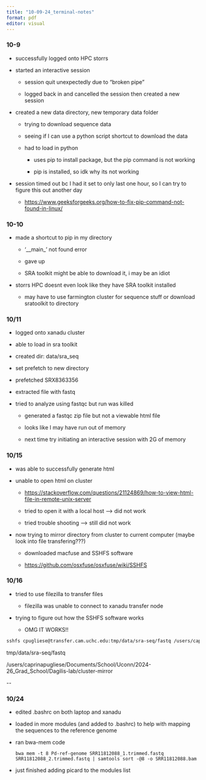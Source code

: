 ```yaml
---
title: "10-09-24_terminal-notes"
format: pdf
editor: visual
---
```


### 10-9

-   successfully logged onto HPC storrs

-   started an interactive session

    -   session quit unexpectedly due to "broken pipe"

    -   logged back in and cancelled the session then created a new session

-   created a new data directory, new temporary data folder

    -   trying to download sequence data

    -   seeing if I can use a python script shortcut to download the data

    -   had to load in python

        -   uses pip to install package, but the pip command is not working

        -   pip is installed, so idk why its not working

-   session timed out bc I had it set to only last one hour, so I can try to figure this out another day

    -   <https://www.geeksforgeeks.org/how-to-fix-pip-command-not-found-in-linux/>

### 10-10

-   made a shortcut to pip in my directory

    -   '\_\_main\_' not found error

    -   gave up

    -   SRA toolkit might be able to download it, i may be an idiot

-   storrs HPC doesnt even look like they have SRA toolkit installed

    -   may have to use farmington cluster for sequence stuff or download sratoolkit to directory

### 10/11

-   logged onto xanadu cluster

-   able to load in sra toolkit

-   created dir: data/sra_seq

-   set prefetch to new directory

-   prefetched SRX8363356

-   extracted file with fastq

-   tried to analyze using fastqc but run was killed

    -   generated a fastqc zip file but not a viewable html file

    -   looks like I may have run out of memory

    -   next time try initiating an interactive session with 2G of memory

### 10/15

-   was able to successfully generate html

-   unable to open html on cluster

    -   <https://stackoverflow.com/questions/21124869/how-to-view-html-file-in-remote-unix-server>

    -   tried to open it with a local host --\> did not work

    -   tried trouble shooting --\> still did not work

-   now trying to mirror directory from cluster to current computer (maybe look into file transfering???)

    -   downloaded macfuse and SSHFS software

    -   <https://github.com/osxfuse/osxfuse/wiki/SSHFS>

### 10/16

-   tried to use filezilla to transfer files

    -   filezilla was unable to connect to xanadu transfer node

-   trying to figure out how the SSHFS software works

    -   OMG IT WORKS!!

``` bash
sshfs cpugliese@transfer.cam.uchc.edu:tmp/data/sra-seq/fastq /users/caprinapugliese/Documents/School/Uconn/2024-26_Grad_School/Dagilis-lab/cluster-mirror
```

tmp/data/sra-seq/fastq

/users/caprinapugliese/Documents/School/Uconn/2024-26_Grad_School/Dagilis-lab/cluster-mirror

\--

### 10/24

-   edited .bashrc on both laptop and xanadu

-   loaded in more modules (and added to .bashrc) to help with mapping the sequences to the reference genome

-   ran bwa-mem code

    `bwa mem -t 8 Pd-ref-genome SRR11812088_1.trimmed.fastq SRR11812088_2.trimmed.fastq | samtools sort -@8 -o SRR11812088.bam`

-   just finished adding picard to the modules list
